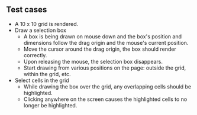 ## Test cases

- A 10 x 10 grid is rendered.
- Draw a selection box
  - A box is being drawn on mouse down and the box's position and dimensions follow the drag origin and the mouse's current position.
  - Move the cursor around the drag origin, the box should render correctly.
  - Upon releasing the mouse, the selection box disappears.
  - Start drawing from various positions on the page: outside the grid, within the grid, etc.
- Select cells in the grid
  - While drawing the box over the grid, any overlapping cells should be highlighted.
  - Clicking anywhere on the screen causes the highlighted cells to no longer be highlighted.
